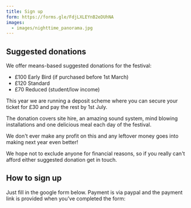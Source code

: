 ```yaml
---
title: Sign up
form: https://forms.gle/FdjLXLEYnB2eDUhNA
images:
  - images/nighttime_panorama.jpg
---
```

## Suggested donations

We offer means-based suggested donations for the festival:

* £100 Early Bird (if purchased before 1st March)
* £﻿120 Standard
* £70 Reduced (student/low income)

T﻿his year we are running a deposit scheme where you can secure your ticket for £30 and pay the rest by 1st July.

The donation covers site hire, an amazing sound system, mind blowing installations and one delicious meal each day of the festival.

We don't ever make any profit on this and any leftover money goes into making next year even better!

We hope not to exclude anyone for financial reasons, so if you really can't afford either suggested donation get in touch.

## How to sign up

Just fill in the google form below.  Payment is via paypal and the payment link is provided when you’ve completed the form: